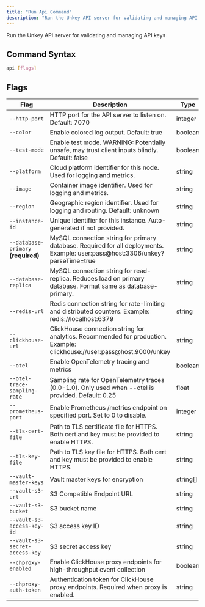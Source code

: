 ```yaml
---
title: "Run Api Command"
description: "Run the Unkey API server for validating and managing API keys"
---
```

Run the Unkey API server for validating and managing API keys

## Command Syntax

```bash
api [flags]
```

## Flags

| Flag | Description | Type | Default | Environment |
| --- | --- | --- | --- | --- |
| `--http-port` | HTTP port for the API server to listen on. Default: 7070 | integer |`7070` |`UNKEY_HTTP_PORT` |
| `--color` | Enable colored log output. Default: true | boolean |`true` |`UNKEY_LOGS_COLOR` |
| `--test-mode` | Enable test mode. WARNING: Potentially unsafe, may trust client inputs blindly. Default: false | boolean |`false` |`UNKEY_TEST_MODE` |
| `--platform` | Cloud platform identifier for this node. Used for logging and metrics. | string |- |`UNKEY_PLATFORM` |
| `--image` | Container image identifier. Used for logging and metrics. | string |- |`UNKEY_IMAGE` |
| `--region` | Geographic region identifier. Used for logging and routing. Default: unknown | string |`"unknown"` |`AWS_REGION` |
| `--instance-id` | Unique identifier for this instance. Auto-generated if not provided. | string |`"ins_7F3hvU"` |`UNKEY_INSTANCE_ID` |
| `--database-primary` **(required)** | MySQL connection string for primary database. Required for all deployments. Example: user:pass@host:3306/unkey?parseTime=true | string |- |`UNKEY_DATABASE_PRIMARY` |
| `--database-replica` | MySQL connection string for read-replica. Reduces load on primary database. Format same as database-primary. | string |- |`UNKEY_DATABASE_REPLICA` |
| `--redis-url` | Redis connection string for rate-limiting and distributed counters. Example: redis://localhost:6379 | string |- |`UNKEY_REDIS_URL` |
| `--clickhouse-url` | ClickHouse connection string for analytics. Recommended for production. Example: clickhouse://user:pass@host:9000/unkey | string |- |`UNKEY_CLICKHOUSE_URL` |
| `--otel` | Enable OpenTelemetry tracing and metrics | boolean |`false` |`UNKEY_OTEL` |
| `--otel-trace-sampling-rate` | Sampling rate for OpenTelemetry traces (0.0-1.0). Only used when --otel is provided. Default: 0.25 | float |`0.25` |`UNKEY_OTEL_TRACE_SAMPLING_RATE` |
| `--prometheus-port` | Enable Prometheus /metrics endpoint on specified port. Set to 0 to disable. | integer |- |`UNKEY_PROMETHEUS_PORT` |
| `--tls-cert-file` | Path to TLS certificate file for HTTPS. Both cert and key must be provided to enable HTTPS. | string |- |`UNKEY_TLS_CERT_FILE` |
| `--tls-key-file` | Path to TLS key file for HTTPS. Both cert and key must be provided to enable HTTPS. | string |- |`UNKEY_TLS_KEY_FILE` |
| `--vault-master-keys` | Vault master keys for encryption | string[] |- |`UNKEY_VAULT_MASTER_KEYS` |
| `--vault-s3-url` | S3 Compatible Endpoint URL | string |- |`UNKEY_VAULT_S3_URL` |
| `--vault-s3-bucket` | S3 bucket name | string |- |`UNKEY_VAULT_S3_BUCKET` |
| `--vault-s3-access-key-id` | S3 access key ID | string |- |`UNKEY_VAULT_S3_ACCESS_KEY_ID` |
| `--vault-s3-secret-access-key` | S3 secret access key | string |- |`UNKEY_VAULT_S3_SECRET_ACCESS_KEY` |
| `--chproxy-enabled` | Enable ClickHouse proxy endpoints for high-throughput event collection | boolean |`false` |`UNKEY_CHPROXY_ENABLED` |
| `--chproxy-auth-token` | Authentication token for ClickHouse proxy endpoints. Required when proxy is enabled. | string |- |`UNKEY_CHPROXY_AUTH_TOKEN` |
